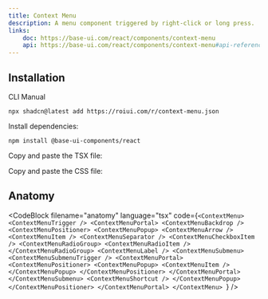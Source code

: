 ```yaml
---
title: Context Menu
description: A menu component triggered by right-click or long press.
links:
    doc: https://base-ui.com/react/components/context-menu
    api: https://base-ui.com/react/components/context-menu#api-reference
---
```


<ComponentPreview name="context-menu-demo" />

## Installation

<InstallationTabs>

<InstallationTabsList>
    <InstallationTabsTrigger value="cli">CLI</InstallationTabsTrigger>
    <InstallationTabsTrigger value="manual">Manual</InstallationTabsTrigger>
</InstallationTabsList>

<InstallationTabsContent value="cli">

```package-install
npx shadcn@latest add https://roiui.com/r/context-menu.json
```

</InstallationTabsContent>

<InstallationTabsContent value="manual" data-manual="true">

Install dependencies:

```package-install
npm install @base-ui-components/react
```

Copy and paste the TSX file:

<ComponentSource
    src="registry/brook/ui/context-menu/context-menu.tsx"
    title="components/ui/context-menu.tsx"
    collapsible={true}
/>

Copy and paste the CSS file:

<ComponentSource
    src="registry/brook/ui/context-menu/context-menu.module.css"
    title="components/ui/context-menu.module.css"
    language="css"
    collapsible={true}
/>

</InstallationTabsContent>

</InstallationTabs>



## Anatomy

<CodeBlock
filename="anatomy"
  language="tsx"
  code={`<ContextMenu>
    <ContextMenuTrigger />
    <ContextMenuPortal>
        <ContextMenuBackdrop />
        <ContextMenuPositioner>
            <ContextMenuPopup>
                <ContextMenuArrow />
                <ContextMenuItem />
                <ContextMenuSeparator />
                <ContextMenuCheckboxItem />
                <ContextMenuRadioGroup>
                    <ContextMenuRadioItem />
                </ContextMenuRadioGroup>
                <ContextMenuLabel />
                <ContextMenuSubmenu>
                    <ContextMenuSubmenuTrigger />
                    <ContextMenuPortal>
                        <ContextMenuPositioner>
                            <ContextMenuPopup>
                                <ContextMenuItem />
                            </ContextMenuPopup>
                        </ContextMenuPositioner>
                    </ContextMenuPortal>
                </ContextMenuSubmenu>
                <ContextMenuShortcut />
            </ContextMenuPopup>
        </ContextMenuPositioner>
    </ContextMenuPortal>
</ContextMenu>
`} />
